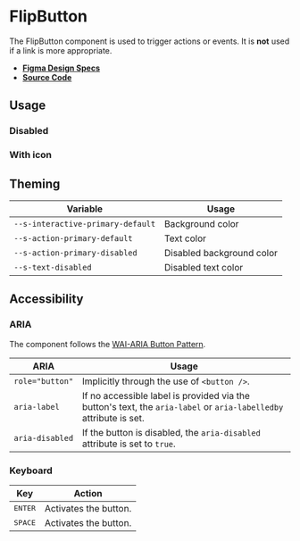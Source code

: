 
<Meta title="Components/FlipButton" />

# FlipButton

The FlipButton component is used to trigger actions or events. It is **not**
used if a link is more appropriate.

- **[Figma Design Specs](https://www.figma.com/file/l498Zs9zdZ1qrFJ8aYs47G/Components-V2?node-id=9%3A20)**
- **[Source Code](https://github.com/flip-corp/swirl/tree/swirl-components/packages/swirl-components/src/components/flip-button)**

## Usage

<Canvas withSource="open">
  <Story id="components-flipbutton--default" />
</Canvas>

<ArgsTable story="." />

### Disabled

<Canvas withSource="open">
  <Story id="components-flipbutton--disabled" />
</Canvas>

### With icon

<Canvas withSource="open">
  <Story id="components-flipbutton--with-icon" />
</Canvas>

## Theming

| Variable                          | Usage                     |
| --------------------------------- | ------------------------- |
| `--s-interactive-primary-default` | Background color          |
| `--s-action-primary-default`      | Text color                |
| `--s-action-primary-disabled`     | Disabled background color |
| `--s-text-disabled`               | Disabled text color       |

## Accessibility

### ARIA

The component follows the
[WAI-ARIA Button Pattern](https://www.w3.org/WAI/ARIA/apg/patterns/button/).

| ARIA            | Usage                                                                                                             |
| --------------- | ----------------------------------------------------------------------------------------------------------------- |
| `role="button"` | Implicitly through the use of <code>&lt;button /></code>.                                                         |
| `aria-label`    | If no accessible label is provided via the button's text, the `aria-label` or `aria-labelledby` attribute is set. |
| `aria-disabled` | If the button is disabled, the `aria-disabled` attribute is set to `true`.                                        |

### Keyboard

| Key              | Action                |
| ---------------- | --------------------- |
| <kbd>ENTER</kbd> | Activates the button. |
| <kbd>SPACE</kbd> | Activates the button. |
